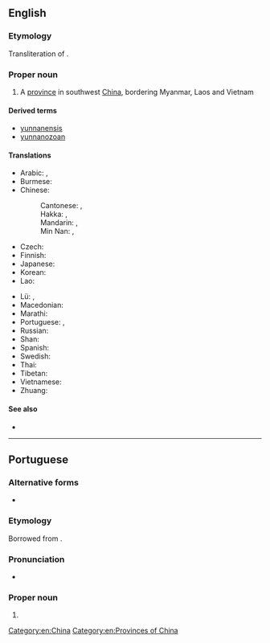 {{also|Yúnnán}}
==English==
{{wikipedia}}

===Etymology===
Transliteration of {{etyl|cmn|en}} {{zh-l|雲南|tr=Yúnnán}}.

===Proper noun===
{{en-proper noun}}

# A [[province]] in southwest [[China]], bordering Myanmar, Laos and Vietnam

====Derived terms====
* [[yunnanensis]]
* [[yunnanozoan]]

====Translations====
{{trans-top|a province in China}}
* Arabic: {{t|ar|يُونَان|m|tr=yunān}}, {{t|ar|يوننان|m|tr=yunnān}}
* Burmese: {{t|my|ယူနန်ပြည်နယ်|sc=Mymr}}
* Chinese:
*: Cantonese: {{t|yue|雲南|sc=Hant}}, {{t|yue|云南|tr=wan4 naam4|sc=Hani}}
*: Hakka: {{t|hak|雲南}}, {{t|hak|云南|tr=Yùn-nàm}}
*: Mandarin: {{t+|cmn|雲南|sc=Hani}}, {{t+|cmn|云南|tr=Yúnnán|sc=Hani}}
*: Min Nan: {{t|nan|雲南}}, {{t|nan|云南|tr=Hûn-lâm}}
* Czech: {{t|cs|Jün-nan}}
* Finnish: {{t|fi|Yunnan}}
* Japanese: {{t|ja|雲南|tr=うんなん, Unnan}}
* Korean: {{t|ko|윈난|tr=Winnan}}
* Lao: {{t|lo|ຢຸນນານ}}
{{trans-mid}}
* Lü: {{t|khb|ᦍᦲᧃᧉᦓᦱᧃᧉ}}, {{t|khb|ᦍᦲᧃᧉᦓᦱᧃᧉᦵᦌᦲᧃ}}
* Macedonian: {{t|mk|Јунан|tr=Júnan|sc=Cyrl}}
* Marathi: {{t|mr|युन्नान|tr=yunnāna|sc=Deva}}
* Portuguese: {{t|pt|Yunnan|m}}, {{t|pt|Iunã|m}}
* Russian: {{t|ru|Юньна́нь|m}}
* Shan: {{t-needed|shn}}
* Spanish: {{t+|es|Yunnan}}
* Swedish: {{t|sv|Yunnan|n}}
* Thai: {{t|th|มณฑลยูนนาน|tr=monton yoonnaan}}
* Tibetan: {{t|bo|ཡུན་ནན་ཞིང་ཆེན|sc=Tibt}}
* Vietnamese: {{t+|vi|Vân Nam}}
* Zhuang: {{t|za|Yinznanz}}
{{trans-bottom}}

====See also====
* {{l|en|Kunming}}

[[Category:en:China]]
[[Category:en:Provinces of China]]

----

==Portuguese==

===Alternative forms===
* {{l|pt|Iunã}}

===Etymology===
Borrowed from {{bor|pt|cmn|雲南|tr=Yúnnán}}.

===Pronunciation===
* {{a|Brazil}} {{IPA|/ju.ˈnɐ̃/|lang=pt}}

===Proper noun===
{{pt-proper noun|m}}

# {{place|pt|province|c/China|t1=Yunnan}}